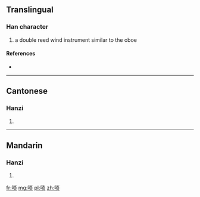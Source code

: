 {{also|嗩}}
==Translingual==

===Han character===
{{Han char|rn=30|rad=口|as=07|sn=10|four=|canj=口火月人 (RFBO)}}

# a double reed wind instrument similar to the oboe

====References====
* {{Han ref|kx=0193.051|hdz=10628.020|uh=5522|ud=21794}}

----

==Cantonese==

===Hanzi===
{{yue-hanzi|jyut=|y=so2|tra=嗩}}

# {{defn|lang=yue|sort=口07}}

----

==Mandarin==

===Hanzi===
{{cmn-hanzi|tra=嗩|pin=[[jī]] ([[ji1]]), [[suǒ]] ([[suo3]])|wg=chi<sup>1</sup>, so<sup>3</sup>}}

# {{defn|lang=cmn|sort=口07}}

[[fr:唢]]
[[mg:唢]]
[[pl:唢]]
[[zh:唢]]